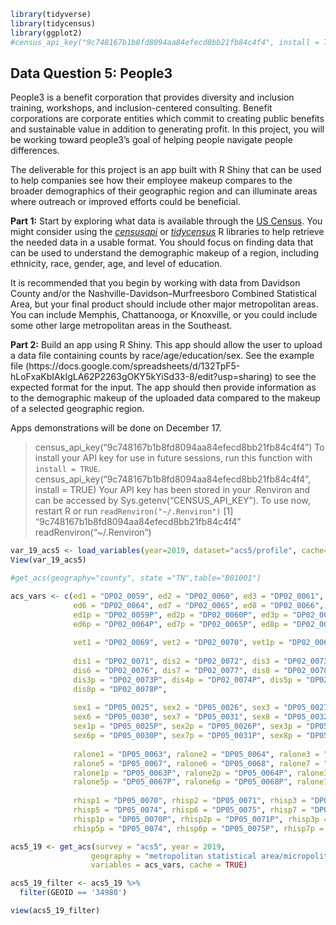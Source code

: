 ```r
library(tidyverse)
library(tidycensus)
library(ggplot2)
#census_api_key("9c748167b1b8fd8094aa84efecd8bb21fb84c4f4", install = TRUE)
```

## Data Question 5: People3

People3 is a benefit corporation that provides diversity and inclusion training, workshops, and inclusion-centered consulting. Benefit corporations are corporate entities which commit to creating public benefits and sustainable value in addition to generating profit. In this project, you will be working toward people3's goal of helping people navigate people differences.

The deliverable for this project is an app built with R Shiny that can be used to help companies see how their employee makeup compares to the broader demographics of their geographic region and can illuminate areas where outreach or improved efforts could be beneficial.

**Part 1:** Start by exploring what data is available through the [US Census](https://www.census.gov/programs-surveys/ces/data/restricted-use-data/demographic-data.html). You might consider using the [*censusapi*](https://github.com/hrecht/censusapi) or [*tidycensus*](https://walker-data.com/tidycensus/index.html) R libraries to help retrieve the needed data in a usable format. You should focus on finding data that can be used to understand the demographic makeup of a region, including ethnicity, race, gender, age, and level of education.

It is recommended that you begin by working with data from Davidson County and/or the Nashville-Davidson--Murfreesboro Combined Statistical Area, but your final product should include other major metropolitan areas. You can include Memphis, Chattanooga, or Knoxville, or you could include some other large metropolitan areas in the Southeast.

**Part 2:** Build an app using R Shiny. This app should allow the user to upload a data file containing counts by race/age/education/sex. See the example file (https://docs.google.com/spreadsheets/d/132TpF5-hLoFxaKbIAkIgLA62P2263gOKY5kYiSd33-8/edit?usp=sharing) to see the expected format for the input. The app should then provide information as to the demographic makeup of the uploaded data compared to the makeup of a selected geographic region.

Apps demonstrations will be done on December 17.

> census_api_key("9c748167b1b8fd8094aa84efecd8bb21fb84c4f4")
To install your API key for use in future sessions, run this function with `install = TRUE`.
> census_api_key("9c748167b1b8fd8094aa84efecd8bb21fb84c4f4", install = TRUE)
Your API key has been stored in your .Renviron and can be accessed by Sys.getenv("CENSUS_API_KEY"). 
To use now, restart R or run `readRenviron("~/.Renviron")`
[1] "9c748167b1b8fd8094aa84efecd8bb21fb84c4f4"
> readRenviron("~/.Renviron")

```r
var_19_acs5 <- load_variables(year=2019, dataset="acs5/profile", cache=TRUE)
View(var_19_acs5)

#get_acs(geography="county", state ="TN",table="B01001")
```



```r
acs_vars <- c(ed1 = "DP02_0059", ed2 = "DP02_0060", ed3 = "DP02_0061", ed4 = "DP02_0062", ed5 = "DP02_0063", 
              ed6 = "DP02_0064", ed7 = "DP02_0065", ed8 = "DP02_0066", ed9 = "DP02_0067", ed10 = "DP02_0068", 
              ed1p = "DP02_0059P", ed2p = "DP02_0060P", ed3p = "DP02_0061P", ed4p = "DP02_0062P", ed5p = "DP02_0063P", 
              ed6p = "DP02_0064P", ed7p = "DP02_0065P", ed8p = "DP02_0066P", ed9p = "DP02_0067P", ed10p = "DP02_0068P",
              
              vet1 = "DP02_0069", vet2 = "DP02_0070", vet1p = "DP02_0069P", vet2p = "DP02_0070P", 
              
              dis1 = "DP02_0071", dis2 = "DP02_0072", dis3 = "DP02_0073", dis4 = "DP02_0074", dis5 = "DP02_0075", 
              dis6 = "DP02_0076", dis7 = "DP02_0077", dis8 = "DP02_0078", dis1p = "DP02_0071P", dis2p = "DP02_0072P",
              dis3p = "DP02_0073P", dis4p = "DP02_0074P", dis5p = "DP02_0075P", dis6p = "DP02_0076P", dis7P = "DP02_0077P",
              dis8p = "DP02_0078P", 
              
              sex1 = "DP05_0025", sex2 = "DP05_0026", sex3 = "DP05_0027", sex4 = "DP05_0028", sex5 = "DP05_0029", 
              sex6 = "DP05_0030", sex7 = "DP05_0031", sex8 = "DP05_0032", 
              sex1p = "DP05_0025P", sex2p = "DP05_0026P", sex3p = "DP05_0027P", sex4p = "DP05_0028P", sex5p = "DP05_0029P", 
              sex6p = "DP05_0030P", sex7p = "DP05_0031P", sex8p = "DP05_0032P", 
              
              ralone1 = "DP05_0063", ralone2 = "DP05_0064", ralone3 = "DP05_0065", ralone4 = "DP05_0066", 
              ralone5 = "DP05_0067", ralone6 = "DP05_0068", ralone7 = "DP05_0069", 
              ralone1p = "DP05_0063P", ralone2p = "DP05_0064P", ralone3p = "DP05_0065P", ralone4p = "DP05_0066P", 
              ralone5p = "DP05_0067P", ralone6p = "DP05_0068P", ralone7p = "DP05_0069P", 
              
              rhisp1 = "DP05_0070", rhisp2 = "DP05_0071", rhisp3 = "DP05_0072", rhisp4 = "DP05_0073", 
              rhisp5 = "DP05_0074", rhisp6 = "DP05_0075", rhisp7 = "DP05_0076",
              rhisp1p = "DP05_0070P", rhisp2p = "DP05_0071P", rhisp3p = "DP05_0072P", rhisp4p = "DP05_0073P", 
              rhisp5p = "DP05_0074", rhisp6p = "DP05_0075P", rhisp7p = "DP05_0076P")
```



```r
acs5_19 <- get_acs(survey = "acs5", year = 2019, 
                  geography = "metropolitan statistical area/micropolitan statistical area", 
                  variables = acs_vars, cache = TRUE)

acs5_19_filter <- acs5_19 %>%
  filter(GEOID == '34980')

view(acs5_19_filter)
```





